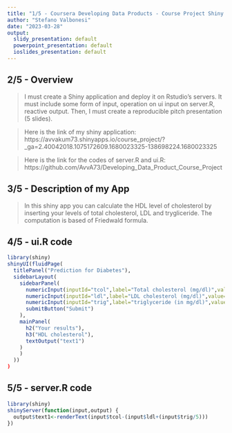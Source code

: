 ---
title: "1/5 - Coursera Developing Data Products - Course Project Shiny Application and Reproducible Pitch"
author: "Stefano Valbonesi"
date: "2023-03-28"
output:
  slidy_presentation: default
  powerpoint_presentation: default
  ioslides_presentation: default
---

## 2/5 - Overview

> I must create a Shiny application and deploy it on Rstudio's servers.
It must include some form of input, operation on ui input on server.R, reactive output.
Then, I must create a reproducible pitch presentation (5 slides).

> Here is the link of my shiny application:
https://avvakum73.shinyapps.io/course_project/?_ga=2.40042018.1075172609.1680023325-138698224.1680023325

> Here is the link for the codes of server.R and ui.R:
https://github.com/AvvA73/Developing_Data_Product_Course_Project

## 3/5 - Description of my App

> In this shiny app you can calculate the HDL level of cholesterol
by inserting your levels of total cholesterol, LDL and trygliceride.
The computation is based of Friedwald formula.

## 4/5 - ui.R code

```{r, eval=FALSE}
library(shiny)
shinyUI(fluidPage(
  titlePanel("Prediction for Diabetes"),
  sidebarLayout(
    sidebarPanel(
      numericInput(inputId="tcol",label="Total cholesterol (mg/dl)",value=80,min=30,max=1000,step=1),
      numericInput(inputId="ldl",label="LDL cholesterol (mg/dl)",value=80,min=30,max=1000,step=1),
      numericInput(inputId="trig",label="triglyceride (in mg/dl)",value=80,min=30,max=1000,step=1),
      submitButton("Submit")
    ),
    mainPanel(
      h2("Your results"),
      h3("HDL cholesterol"),
      textOutput("text1")
    )
    )
  ))
)
```

## 5/5 - server.R code

```{r, eval=FALSE}
library(shiny)
shinyServer(function(input,output) {
  output$text1<-renderText(input$tcol-(input$ldl+(input$trig/5)))
})
```
